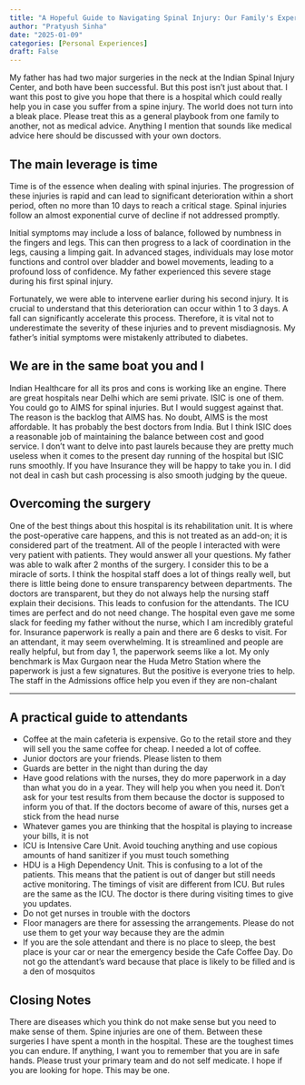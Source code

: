 ```yaml
---
title: "A Hopeful Guide to Navigating Spinal Injury: Our Family's Experience at ISIC"
author: "Pratyush Sinha"
date: "2025-01-09"
categories: [Personal Experiences]
draft: False
---
```


My father has had two major surgeries in the neck at the Indian Spinal Injury Center, and both have been successful. But this post isn’t just about that. I want this post to give you hope that there is a hospital which could really help you in case you suffer from a spine injury. The world does not turn into a bleak place.
Please treat this as a general playbook from one family to another, not as medical advice. Anything I mention that sounds like medical advice here should be discussed with your own doctors.

## The main leverage is time
Time is of the essence when dealing with spinal injuries. The progression of these injuries is rapid and can lead to significant deterioration within a short period, often no more than 10 days to reach a critical stage. Spinal injuries follow an almost exponential curve of decline if not addressed promptly.

Initial symptoms may include a loss of balance, followed by numbness in the fingers and legs. This can then progress to a lack of coordination in the legs, causing a limping gait. In advanced stages, individuals may lose motor functions and control over bladder and bowel movements, leading to a profound loss of confidence. My father experienced this severe stage during his first spinal injury.

Fortunately, we were able to intervene earlier during his second injury. It is crucial to understand that this deterioration can occur within 1 to 3 days. A fall can significantly accelerate this process. Therefore, it is vital not to underestimate the severity of these injuries and to prevent misdiagnosis. My father’s initial symptoms were mistakenly attributed to diabetes.

## We are in the same boat you and I
Indian Healthcare for all its pros and cons is working like an engine. There are great hospitals near Delhi which are semi private. ISIC is one of them.  You could go to AIMS for spinal injuries. But I would suggest against that. The reason is the backlog that AIMS has. No doubt, AIMS is the most affordable. It has probably the best doctors from India. But I think ISIC does a reasonable job of maintaining the balance between cost and good service. I don’t want to delve into past laurels because they are pretty much useless when it comes to the present day running of the hospital but ISIC runs smoothly. If you have Insurance they will be happy to take you in. I did not deal in cash but cash processing is also smooth judging by the queue. 


## Overcoming the surgery
One of the best things about this hospital is its rehabilitation unit. It is where the post-operative care happens, and this is not treated as an add-on; it is considered part of the treatment. All of the people I interacted with were very patient with patients. They would answer all your questions. My father was able to walk after 2 months of the surgery. I consider this to be a miracle of sorts.
I think the hospital staff does a lot of things really well, but there is little being done to ensure transparency between departments. The doctors are transparent, but they do not always help the nursing staff explain their decisions. This leads to confusion for the attendants. The ICU times are perfect and do not need change. The hospital even gave me some slack for feeding my father without the nurse, which I am incredibly grateful for.
Insurance paperwork is really a pain and there are 6 desks to visit. For an attendant, it may seem overwhelming. It is streamlined and people are really helpful, but from day 1, the paperwork seems like a lot. My only benchmark is Max Gurgaon near the Huda Metro Station where the paperwork is just a few signatures. But the positive is everyone tries to help. The staff in the Admissions office help you even if they are non-chalant

----------

## A practical guide to attendants
- Coffee at the main cafeteria is expensive. Go to the retail store and they will sell you the same coffee for cheap. I needed a lot of coffee.
- Junior doctors are your friends. Please listen to them
- Guards are better in the night than during the day
- Have good relations with the nurses, they do more paperwork in a day than what you do in a year. They will help you when you need it. Don’t ask for your test results from them because the doctor is supposed to inform you of that. If the doctors become of aware of this, nurses get a stick from the head nurse
- Whatever games you are thinking that the hospital is playing to increase your bills, it is not
- ICU is Intensive Care Unit. Avoid touching anything and use copious amounts of hand sanitizer if you must touch something
- HDU  is a High Dependency Unit. This is confusing to a lot of the patients. This means that the patient is out of danger but still needs active monitoring. The timings of visit are different from ICU. But rules are the same as the ICU. The doctor is there during visiting times to give you updates. 
- Do not get nurses in trouble with the doctors 
- Floor managers are there for assessing the arrangements. Please do not use them to get your way because they are the admin
- If you are the sole attendant and there is no place to sleep, the best place is your car or near the emergency beside the Cafe Coffee Day. Do not go the attendant’s ward because that place is likely to be filled and is a den of mosquitos


## Closing Notes
There are diseases which you think do not make sense but you need to make sense of them. Spine injuries are one of them. Between these surgeries I have spent a month in the hospital. These are the toughest times you can endure. If anything, I want you to remember that you are in safe hands. Please trust your primary team and do not self medicate. I hope if you are looking for hope. This may be one.


